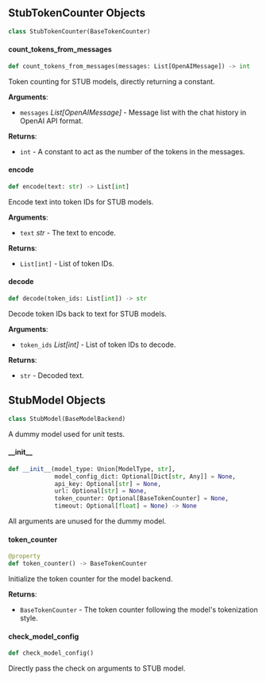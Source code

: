 <a id="camel.models.stub_model"></a>

<a id="camel.models.stub_model.StubTokenCounter"></a>

## StubTokenCounter Objects

```python
class StubTokenCounter(BaseTokenCounter)
```

<a id="camel.models.stub_model.StubTokenCounter.count_tokens_from_messages"></a>

#### count\_tokens\_from\_messages

```python
def count_tokens_from_messages(messages: List[OpenAIMessage]) -> int
```

Token counting for STUB models, directly returning a constant.

**Arguments**:

- `messages` _List[OpenAIMessage]_ - Message list with the chat history
  in OpenAI API format.
  

**Returns**:

- `int` - A constant to act as the number of the tokens in the
  messages.

<a id="camel.models.stub_model.StubTokenCounter.encode"></a>

#### encode

```python
def encode(text: str) -> List[int]
```

Encode text into token IDs for STUB models.

**Arguments**:

- `text` _str_ - The text to encode.
  

**Returns**:

- `List[int]` - List of token IDs.

<a id="camel.models.stub_model.StubTokenCounter.decode"></a>

#### decode

```python
def decode(token_ids: List[int]) -> str
```

Decode token IDs back to text for STUB models.

**Arguments**:

- `token_ids` _List[int]_ - List of token IDs to decode.
  

**Returns**:

- `str` - Decoded text.

<a id="camel.models.stub_model.StubModel"></a>

## StubModel Objects

```python
class StubModel(BaseModelBackend)
```

A dummy model used for unit tests.

<a id="camel.models.stub_model.StubModel.__init__"></a>

#### \_\_init\_\_

```python
def __init__(model_type: Union[ModelType, str],
             model_config_dict: Optional[Dict[str, Any]] = None,
             api_key: Optional[str] = None,
             url: Optional[str] = None,
             token_counter: Optional[BaseTokenCounter] = None,
             timeout: Optional[float] = None) -> None
```

All arguments are unused for the dummy model.

<a id="camel.models.stub_model.StubModel.token_counter"></a>

#### token\_counter

```python
@property
def token_counter() -> BaseTokenCounter
```

Initialize the token counter for the model backend.

**Returns**:

- `BaseTokenCounter` - The token counter following the model's
  tokenization style.

<a id="camel.models.stub_model.StubModel.check_model_config"></a>

#### check\_model\_config

```python
def check_model_config()
```

Directly pass the check on arguments to STUB model.


